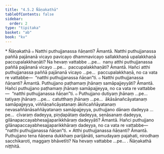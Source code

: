 ```yaml
---
title: "4.5.2 Ñāṇakathā"
tableOfContents: false
sidebar:
  order: 2
type: "tipitaka"
basket: "ab"
book: "kv"
---
```



<DynamicBreadcrumb />

<Paragraph type="center" book="kv">
* Ñāṇakathā
</Paragraph>

<Division number="863" book="kv" bookNo="32" page="429">

<Paragraph number="2660" book="kv">
๐ Natthi puthujjanassa ñāṇanti? Āmantā. Natthi puthujjanassa paññā pajānanā vicayo pavicayo dhammavicayo sallakkhaṇā upalakkhaṇā paccupalakkhaṇāti? Na hevaṃ vattabbe …pe…  nanu atthi puthujjanassa paññā pajānanā vicayo …pe…  paccupalakkhaṇāti? Āmantā. Hañci atthi puthujjanassa paññā pajānanā vicayo …pe…  paccupalakkhaṇā, no ca vata re vattabbe—  “natthi puthujjanassa ñāṇan”ti.
</Paragraph>

</Division>
<Division number="864" book="kv" bookNo="32" page="430">

<Paragraph number="2661" book="kv">
๐ Natthi puthujjanassa ñāṇanti? Āmantā. Puthujjano paṭhamaṃ jhānaṃ samāpajjeyyāti? Āmantā. Hañci puthujjano paṭhamaṃ jhānaṃ samāpajjeyya, no ca vata re vattabbe—  “natthi puthujjanassa ñāṇan”ti.
</Paragraph>

<Paragraph number="2662" book="kv">
๐ Puthujjano dutiyaṃ jhānaṃ …pe…  tatiyaṃ jhānaṃ …pe…  catutthaṃ jhānaṃ …pe…  ākāsānañcāyatanaṃ samāpajjeyya, viññāṇañcāyatanaṃ ākiñcaññāyatanaṃ nevasaññānāsaññāyatanaṃ samāpajjeyya, puthujjano dānaṃ dadeyya …pe…  cīvaraṃ dadeyya, piṇḍapātaṃ dadeyya, senāsanaṃ dadeyya, gilānapaccayabhesajjaparikkhāraṃ dadeyyāti? Āmantā. Hañci puthujjano gilānapaccayabhesajjaparikkhāraṃ dadeyya, no ca vata re vattabbe—  “natthi puthujjanassa ñāṇan”ti.
</Paragraph>

</Division>
<Division number="865" book="kv" bookNo="32" page="430">

<Paragraph number="2663" book="kv">
× Atthi puthujjanassa ñāṇanti? Āmantā. Puthujjano tena ñāṇena dukkhaṃ parijānāti, samudayaṃ pajahati, nirodhaṃ sacchikaroti, maggaṃ bhāvetīti? Na hevaṃ vattabbe …pe… .

</Paragraph>
</Division>

<Paragraph number="2664" type="center" book="kv">
Ñāṇakathā niṭṭhitā.
</Paragraph>